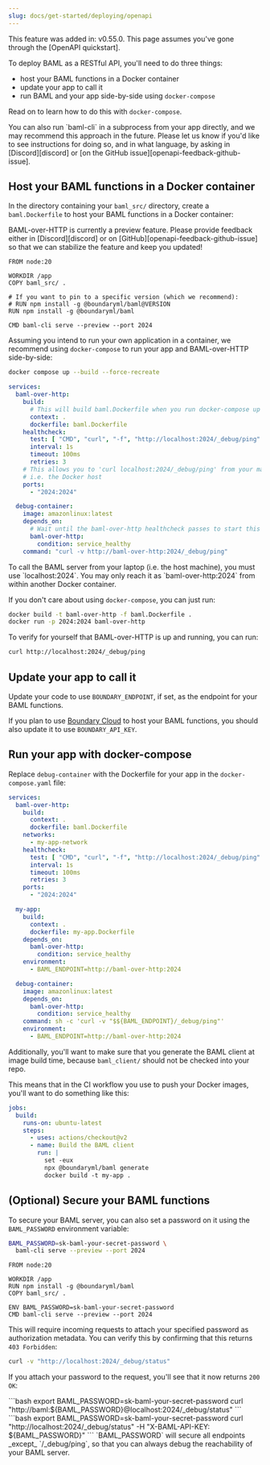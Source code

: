```yaml
---
slug: docs/get-started/deploying/openapi
---
```


<Info>
  This feature was added in: v0.55.0.
</Info>

<Info>
  This page assumes you've gone through the [OpenAPI quickstart].
</Info>

[OpenAPI quickstart]: /docs/get-started/quickstart/openapi

To deploy BAML as a RESTful API, you'll need to do three things:

- host your BAML functions in a Docker container
- update your app to call it
- run BAML and your app side-by-side using `docker-compose`

Read on to learn how to do this with `docker-compose`.

<Tip>
  You can also run `baml-cli` in a subprocess from your app directly, and we
  may recommend this approach in the future. Please let us know if you'd
  like to see instructions for doing so, and in what language, by asking in
  [Discord][discord] or [on the GitHub issue][openapi-feedback-github-issue].
</Tip>

## Host your BAML functions in a Docker container

In the directory containing your `baml_src/` directory, create a
`baml.Dockerfile` to host your BAML functions in a Docker container:

<Note>
  BAML-over-HTTP is currently a preview feature. Please provide feedback either
  in [Discord][discord] or on [GitHub][openapi-feedback-github-issue] so that
  we can stabilize the feature and keep you updated!
</Note>

```docker title="baml.Dockerfile"
FROM node:20

WORKDIR /app
COPY baml_src/ .

# If you want to pin to a specific version (which we recommend):
# RUN npm install -g @boundaryml/baml@VERSION
RUN npm install -g @boundaryml/baml

CMD baml-cli serve --preview --port 2024
```

<Tabs>

<Tab title="Using docker-compose">

Assuming you intend to run your own application in a container, we recommend
using `docker-compose` to run your app and BAML-over-HTTP side-by-side:

```bash
docker compose up --build --force-recreate
```

```yaml title="docker-compose.yaml"
services:
  baml-over-http:
    build:
      # This will build baml.Dockerfile when you run docker-compose up
      context: .
      dockerfile: baml.Dockerfile
    healthcheck:
      test: [ "CMD", "curl", "-f", "http://localhost:2024/_debug/ping" ]
      interval: 1s
      timeout: 100ms
      retries: 3
    # This allows you to 'curl localhost:2024/_debug/ping' from your machine,
    # i.e. the Docker host
    ports:
      - "2024:2024"

  debug-container:
    image: amazonlinux:latest
    depends_on:
      # Wait until the baml-over-http healthcheck passes to start this container
      baml-over-http:
        condition: service_healthy
    command: "curl -v http://baml-over-http:2024/_debug/ping"
```

<Note>
  To call the BAML server from your laptop (i.e. the host machine), you must use
  `localhost:2024`. You may only reach it as `baml-over-http:2024` from within
  another Docker container.
</Note>

</Tab>

<Tab title="Using docker">

If you don't care about using `docker-compose`, you can just run:

```bash
docker build -t baml-over-http -f baml.Dockerfile .
docker run -p 2024:2024 baml-over-http
```
</Tab>

</Tabs>

To verify for yourself that BAML-over-HTTP is up and running, you can run:

```bash
curl http://localhost:2024/_debug/ping
```

## Update your app to call it

Update your code to use `BOUNDARY_ENDPOINT`, if set, as the endpoint for your BAML functions. 

If you plan to use [Boundary Cloud](/docs/boundary-cloud/host-your-baml-functions) to host your BAML functions, you should also update it to use `BOUNDARY_API_KEY`.

<Markdown src="../../doc-snippets/openapi-howto-rely-on-envvars.mdx" />

## Run your app with docker-compose

Replace `debug-container` with the Dockerfile for your app in the
`docker-compose.yaml` file:

```yaml
services:
  baml-over-http:
    build:
      context: .
      dockerfile: baml.Dockerfile
    networks:
      - my-app-network
    healthcheck:
      test: [ "CMD", "curl", "-f", "http://localhost:2024/_debug/ping" ]
      interval: 1s
      timeout: 100ms
      retries: 3
    ports:
      - "2024:2024"

  my-app:
    build:
      context: .
      dockerfile: my-app.Dockerfile
    depends_on:
      baml-over-http:
        condition: service_healthy
    environment:
      - BAML_ENDPOINT=http://baml-over-http:2024

  debug-container:
    image: amazonlinux:latest
    depends_on:
      baml-over-http:
        condition: service_healthy
    command: sh -c 'curl -v "$${BAML_ENDPOINT}/_debug/ping"'
    environment:
      - BAML_ENDPOINT=http://baml-over-http:2024
```

Additionally, you'll want to make sure that you generate the BAML client at
image build time, because `baml_client/` should not be checked into your repo.

This means that in the CI workflow you use to push your Docker images, you'll
want to do something like this:

```yaml .github/workflows/build-image.yaml
jobs:
  build:
    runs-on: ubuntu-latest
    steps:
      - uses: actions/checkout@v2
      - name: Build the BAML client
        run: |
          set -eux
          npx @boundaryml/baml generate
          docker build -t my-app .
```

## (Optional) Secure your BAML functions

To secure your BAML server, you can also set a password on it using the
`BAML_PASSWORD` environment variable:

<Tabs>

<Tab title="bash">

```bash
BAML_PASSWORD=sk-baml-your-secret-password \
  baml-cli serve --preview --port 2024
```
</Tab>

<Tab title="Dockerfile">

```docker
FROM node:20

WORKDIR /app
RUN npm install -g @boundaryml/baml
COPY baml_src/ .

ENV BAML_PASSWORD=sk-baml-your-secret-password
CMD baml-cli serve --preview --port 2024
```
</Tab>

</Tabs>

This will require incoming requests to attach your specified password as
authorization metadata. You can verify this by confirming that this returns `403
Forbidden`:

```bash
curl -v "http://localhost:2024/_debug/status"
```

If you attach your password to the request, you'll see that it now returns `200 OK`:

<Tabs>

<Tab title="Using HTTP basic auth">
```bash
export BAML_PASSWORD=sk-baml-your-secret-password
curl "http://baml:${BAML_PASSWORD}@localhost:2024/_debug/status"
```
</Tab>

<Tab title="Using X-BAML-API-KEY">
```bash
export BAML_PASSWORD=sk-baml-your-secret-password
curl "http://localhost:2024/_debug/status" -H "X-BAML-API-KEY: ${BAML_PASSWORD}"
```
</Tab>

</Tabs>

<Note>
  `BAML_PASSWORD` will secure all endpoints _except_ `/_debug/ping`, so that you
  can always debug the reachability of your BAML server.
</Note>

[discord]: https://discord.gg/BTNBeXGuaS
[openapi-feedback-github-issue]: https://github.com/BoundaryML/baml/issues/892